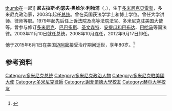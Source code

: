 {{Infobox officeholder
|name          = 尼古拉斯·利物浦<br>Nicholas Liverpool 
|image         = Nicholas Liverpool.jpg
|office        = [[多米尼克总统|多米尼克总统]]
|primeminister = {{en-link|皮埃尔·查尔斯|Pierre Charles}}<br>{{en-link|奥斯伯恩·里维埃|Osborne Riviere}}{{small|(代理)}}<br>[[罗斯福·斯凯里特|罗斯福·斯凯里特]] 
|term_start    = 2003年10月2日
|term_end      = 2012年9月17日
|predecessor   = {{en-link|弗农·肖|Vernon Shaw}}
|successor     = {{en-link|埃利厄德·威廉斯|Eliud Williams}}
|birth_date    = {{birth date|1934|9|9|df=y}}
|birth_place   = [[英屬背風群島|英屬背風群島]][[多米尼克|多米尼克]][[贝雷夸|贝雷夸]]
|death_date    = {{death date and age|2015|6|1|1934|9|9|df=y}}
|death_place   = [[美国|美国]][[迈阿密|迈阿密]]
|party         = [[无党籍|无党籍]]
|spouse        = Verna Liverpool
|alma_mater    = [[赫尔大学|赫尔大学]]<br>{{en-link|伦敦城市大学法学院|Inns of Court School of Law}}<br>[[谢菲尔德大学|谢菲尔德大学]] 
}}
[[file:Nicholas_J_O_Liverpool_with_Obamas.jpg|thumb]]在一起]]
'''尼古拉斯·约瑟夫·奥维尔·利物浦'''（{{lang-en|'''Nicholas Joseph Orville Liverpool'''}}，{{bd|1934年|9月9日|2015年|6月1日|catIdx=K}}），生于[[多米尼克|多米尼克]][[贝雷夸|贝雷夸]]，多米尼克政治家，2003年起任[[多米尼克总统|总统]]。曾在英国获法学学士和博士学位。曾任大学讲师、律师等职。1979年起先后任上诉法院及高等法院法官、多米尼克驻美国大使等。曾参与修订[[多米尼克|多米尼克]]、[[巴巴多斯|巴巴多斯]]、[[圣文森特|圣文森特]]、[[安提瓜和巴布达|安提瓜和巴布达]]、[[巴哈马|巴哈马]]等国法律。2003年11月10日就任总统，2008年10月连任，2012年9月17日卸任。

他于2015年6月1日在美国[[迈阿密|迈阿密]]接受治疗期间逝世，享年80岁。<ref>{{cite web |url=http://www.jamaicaobserver.com/latestnews/Former-head-of-state-dies |title=存档副本 |accessdate=2015-06-03 |archive-date=2015-06-02 |archive-url=https://web.archive.org/web/20150602231428/http://www.jamaicaobserver.com/latestnews/Former-head-of-state-dies |dead-url=no }}</ref>

== 参考资料 ==
{{Reflist|2}}

{{start box}}
{{succession box|[[弗农·肖|弗农·肖]]|[[埃利厄德·威廉斯|埃利厄德·威廉斯]]|[[多米尼克总统|多米尼克总统]]|2003年－2012年}}
{{end box}}
{{DEFAULTSORT:Liverpool, Nicholas}}

[[Category:多米尼克总统|Category:多米尼克总统]]
[[Category:多米尼克政治人物|Category:多米尼克政治人物]]
[[Category:多米尼克駐美國大使|Category:多米尼克駐美國大使]]
[[Category:多米尼克律師|Category:多米尼克律師]]
[[Category:謝菲爾德大學校友|Category:謝菲爾德大學校友]]
[[Category:赫尔大学校友|Category:赫尔大学校友]]

{{北美洲人物小作品}}
